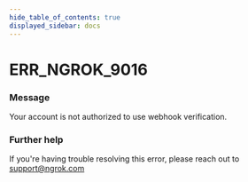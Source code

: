 ```yaml
---
hide_table_of_contents: true
displayed_sidebar: docs
---
```



# ERR_NGROK_9016

### Message

Your account is not authorized to use webhook verification.

<ErrorDetails error="err_ngrok_9016" />

### Further help

If you're having trouble resolving this error, please reach out to [support@ngrok.com](mailto:support@ngrok.com?subject=Help%20with%20ERR_NGROK_9016)
